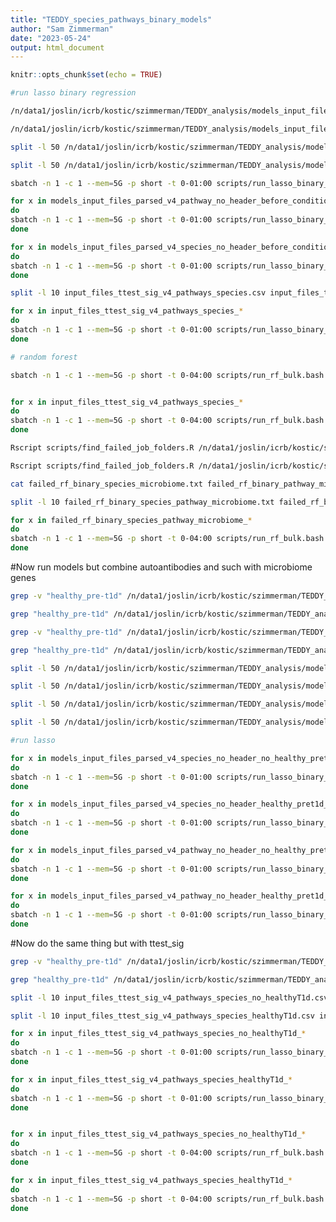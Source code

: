 ```yaml
---
title: "TEDDY_species_pathways_binary_models"
author: "Sam Zimmerman"
date: "2023-05-24"
output: html_document
---
```


```r
knitr::opts_chunk$set(echo = TRUE)
```

```bash
#run lasso binary regression 

/n/data1/joslin/icrb/kostic/szimmerman/TEDDY_analysis/models_input_files_parsed_v4_pathway_no_header.csv

/n/data1/joslin/icrb/kostic/szimmerman/TEDDY_analysis/models_input_files_parsed_v4_species_no_header.csv

split -l 50 /n/data1/joslin/icrb/kostic/szimmerman/TEDDY_analysis/models_input_files_parsed_v4_pathway_no_header.csv models_input_files_parsed_v4_pathway_no_header_before_condition_

split -l 50 /n/data1/joslin/icrb/kostic/szimmerman/TEDDY_analysis/models_input_files_parsed_v4_species_no_header.csv models_input_files_parsed_v4_species_no_header_before_condition_

sbatch -n 1 -c 1 --mem=5G -p short -t 0-01:00 scripts/run_lasso_binary_bulk.bash models_input_files_parsed_v4_pathway_no_header_before_condition_aa microbiome NA all 1 NA

for x in models_input_files_parsed_v4_pathway_no_header_before_condition_*
do
sbatch -n 1 -c 1 --mem=5G -p short -t 0-01:00 scripts/run_lasso_binary_bulk.bash ${x} microbiome NA all 1 NA
done

for x in models_input_files_parsed_v4_species_no_header_before_condition_*
do
sbatch -n 1 -c 1 --mem=5G -p short -t 0-01:00 scripts/run_lasso_binary_bulk.bash ${x} microbiome NA all 1 NA
done

```

```bash
split -l 10 input_files_ttest_sig_v4_pathways_species.csv input_files_ttest_sig_v4_pathways_species_

for x in input_files_ttest_sig_v4_pathways_species_*
do
sbatch -n 1 -c 1 --mem=5G -p short -t 0-01:00 scripts/run_lasso_binary_bulk.bash ${x} microbiome NA ttest_sig 1 NA
done

# random forest

sbatch -n 1 -c 1 --mem=5G -p short -t 0-04:00 scripts/run_rf_bulk.bash input_files_ttest_sig_v4_pathways_species_aa microbiome NA ttest_sig 1 NA


for x in input_files_ttest_sig_v4_pathways_species_*
do
sbatch -n 1 -c 1 --mem=5G -p short -t 0-04:00 scripts/run_rf_bulk.bash ${x} microbiome NA ttest_sig 1 NA
done

Rscript scripts/find_failed_job_folders.R /n/data1/joslin/icrb/kostic/szimmerman/TEDDY_analysis/input_files_ttest_sig_v4_pathways_species.csv _speciesoutput_random_forest_binary_NA_loss_microbiome_selection_method_ttest_sig_feature_list_microbiome.rds failed_rf_binary_species_microbiome.txt

Rscript scripts/find_failed_job_folders.R /n/data1/joslin/icrb/kostic/szimmerman/TEDDY_analysis/input_files_ttest_sig_v4_pathways_species.csv _pathwayoutput_random_forest_binary_NA_loss_microbiome_selection_method_ttest_sig_feature_list_microbiome.rds failed_rf_binary_pathway_microbiome.txt

cat failed_rf_binary_species_microbiome.txt failed_rf_binary_pathway_microbiome.txt > failed_rf_binary_species_pathway_microbiome.txt

split -l 10 failed_rf_binary_species_pathway_microbiome.txt failed_rf_binary_species_pathway_microbiome_

for x in failed_rf_binary_species_pathway_microbiome_*
do
sbatch -n 1 -c 1 --mem=5G -p short -t 0-04:00 scripts/run_rf_bulk.bash ${x} microbiome NA ttest_sig 1 NA
done

```

#Now run models but combine autoantibodies and such with microbiome genes

```bash
grep -v "healthy_pre-t1d" /n/data1/joslin/icrb/kostic/szimmerman/TEDDY_analysis/models_input_files_parsed_v4_species_no_header.csv > /n/data1/joslin/icrb/kostic/szimmerman/TEDDY_analysis/models_input_files_parsed_v4_species_no_header_no_healthy_pret1d.csv

grep "healthy_pre-t1d" /n/data1/joslin/icrb/kostic/szimmerman/TEDDY_analysis/models_input_files_parsed_v4_species_no_header.csv > /n/data1/joslin/icrb/kostic/szimmerman/TEDDY_analysis/models_input_files_parsed_v4_species_no_header_healthy_pret1d.csv

grep -v "healthy_pre-t1d" /n/data1/joslin/icrb/kostic/szimmerman/TEDDY_analysis/models_input_files_parsed_v4_pathway_no_header.csv > /n/data1/joslin/icrb/kostic/szimmerman/TEDDY_analysis/models_input_files_parsed_v4_pathway_no_header_no_healthy_pret1d.csv

grep "healthy_pre-t1d" /n/data1/joslin/icrb/kostic/szimmerman/TEDDY_analysis/models_input_files_parsed_v4_pathway_no_header.csv > /n/data1/joslin/icrb/kostic/szimmerman/TEDDY_analysis/models_input_files_parsed_v4_pathway_no_header_healthy_pret1d.csv

split -l 50 /n/data1/joslin/icrb/kostic/szimmerman/TEDDY_analysis/models_input_files_parsed_v4_species_no_header_no_healthy_pret1d.csv models_input_files_parsed_v4_species_no_header_no_healthy_pret1d_

split -l 50 /n/data1/joslin/icrb/kostic/szimmerman/TEDDY_analysis/models_input_files_parsed_v4_species_no_header_healthy_pret1d.csv models_input_files_parsed_v4_species_no_header_healthy_pret1d_

split -l 50 /n/data1/joslin/icrb/kostic/szimmerman/TEDDY_analysis/models_input_files_parsed_v4_pathway_no_header_no_healthy_pret1d.csv models_input_files_parsed_v4_pathway_no_header_no_healthy_pret1d_

split -l 50 /n/data1/joslin/icrb/kostic/szimmerman/TEDDY_analysis/models_input_files_parsed_v4_pathway_no_header_healthy_pret1d.csv models_input_files_parsed_v4_pathway_no_header_healthy_pret1d_

#run lasso

for x in models_input_files_parsed_v4_species_no_header_no_healthy_pret1d_*
do
sbatch -n 1 -c 1 --mem=5G -p short -t 0-01:00 scripts/run_lasso_binary_bulk.bash ${x} microbiome,fdr,grs2 fdr,grs2 all 1 NA
done

for x in models_input_files_parsed_v4_species_no_header_healthy_pret1d_*
do
sbatch -n 1 -c 1 --mem=5G -p short -t 0-01:00 scripts/run_lasso_binary_bulk.bash ${x} microbiome,number_autoantibodies,fdr,grs2 number_autoantibodies,fdr,grs2 all 1 NA
done

for x in models_input_files_parsed_v4_pathway_no_header_no_healthy_pret1d_*
do
sbatch -n 1 -c 1 --mem=5G -p short -t 0-01:00 scripts/run_lasso_binary_bulk.bash ${x} microbiome,fdr,grs2 fdr,grs2 all 1 NA
done

for x in models_input_files_parsed_v4_pathway_no_header_healthy_pret1d_*
do
sbatch -n 1 -c 1 --mem=5G -p short -t 0-01:00 scripts/run_lasso_binary_bulk.bash ${x} microbiome,number_autoantibodies,fdr,grs2 number_autoantibodies,fdr,grs2 all 1 NA
done


```

#Now do the same thing but with ttest_sig

```bash
grep -v "healthy_pre-t1d" /n/data1/joslin/icrb/kostic/szimmerman/TEDDY_analysis/input_files_ttest_sig_v4_pathways_species.csv > /n/data1/joslin/icrb/kostic/szimmerman/TEDDY_analysis/input_files_ttest_sig_v4_pathways_species_no_healthyT1d.csv

grep "healthy_pre-t1d" /n/data1/joslin/icrb/kostic/szimmerman/TEDDY_analysis/input_files_ttest_sig_v4_pathways_species.csv > /n/data1/joslin/icrb/kostic/szimmerman/TEDDY_analysis/input_files_ttest_sig_v4_pathways_species_healthyT1d.csv

split -l 10 input_files_ttest_sig_v4_pathways_species_no_healthyT1d.csv input_files_ttest_sig_v4_pathways_species_no_healthyT1d_

split -l 10 input_files_ttest_sig_v4_pathways_species_healthyT1d.csv input_files_ttest_sig_v4_pathways_species_healthyT1d_

for x in input_files_ttest_sig_v4_pathways_species_no_healthyT1d_*
do
sbatch -n 1 -c 1 --mem=5G -p short -t 0-01:00 scripts/run_lasso_binary_bulk.bash ${x} microbiome,fdr,grs2 fdr,grs2 ttest_sig 1 NA
done

for x in input_files_ttest_sig_v4_pathways_species_healthyT1d_*
do
sbatch -n 1 -c 1 --mem=5G -p short -t 0-01:00 scripts/run_lasso_binary_bulk.bash ${x} microbiome,number_autoantibodies,fdr,grs2 number_autoantibodies,fdr,grs2 ttest_sig 1 NA
done


for x in input_files_ttest_sig_v4_pathways_species_no_healthyT1d_*
do
sbatch -n 1 -c 1 --mem=5G -p short -t 0-04:00 scripts/run_rf_bulk.bash ${x} microbiome,fdr,grs2 fdr,grs2 ttest_sig 1 NA
done

for x in input_files_ttest_sig_v4_pathways_species_healthyT1d_*
do
sbatch -n 1 -c 1 --mem=5G -p short -t 0-04:00 scripts/run_rf_bulk.bash ${x} microbiome,number_autoantibodies,fdr,grs2 number_autoantibodies,fdr,grs2 ttest_sig 1 NA
done

```

